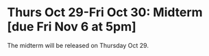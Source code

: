 # Thurs Oct 29-Fri Oct 30: Midterm [due Fri Nov 6 at 5pm]

The midterm will be released on Thursday Oct 29.

<!-- ## Chapter 1 in Vandermeer and Golberg -->

<!-- Vandermeer, J.H., Goldberg, D.E., 2013. Population Ecology: First Principles (Second Edition). Princeton University Press, Princeton, United States. Chapter 1. [Link](https://ebookcentral-proquest-com.qe2a-proxy.mun.ca/lib/mun/detail.action?docID=1205619) -->

<!-- ```{r, echo=F} -->
<!-- knitr::kable(head(mtcars[, 1:4]), "pipe") -->
<!-- ``` -->


<!-- ## Chapter 6 in Sherratt and Wikinson -->

<!-- Chapter 6. _Is Nature Chaotic_ of (Big problems in ecology and evolution) [https://ebookcentral.proquest.com/lib/mun/reader.action?docID=430616&ppg=136] by Sherratt and Wilkinson. -->

<!-- 1. What is chaos? -->

<!-- 1. Write down a population model that produces chaos? Define all the parameters and variables in the model. -->

<!-- 1. For the population model from your previous answer, for what values of the parameters does chaos occur? -->

<!-- 1. What is the butterfly effect? -->

<!-- 1. Give one example of a laboratory experiment that showed evidence of chaos. List one limitation of this experiment. Provide the full citation. -->

<!-- 1. Give one natural (non-laboratory) example of a population that may show chaotic dynamics. List one limitation of this study. Provide the full citation. -->

<!-- 1. Overall, based on Sherratt and Wilkinson is their evidence that biological populations exhibit chaotic dynamics. -->



<!-- Eigenvalue for 2 x 2 matrix -->

<!-- Eigenvalue for 2 x 2 matrix computational -->

<!-- Numerical solutions for a density dependence in births model -->

<!-- Draw a life cycle diagram for Vandermeer -->

